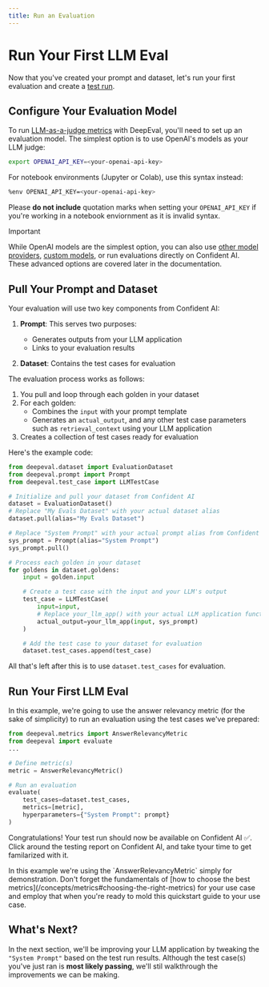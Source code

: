 ```yaml
---
title: Run an Evaluation
---
```



# Run Your First LLM Eval

Now that you've created your prompt and dataset, let's run your first evaluation and create a [test run](/concepts/test-runs).

## Configure Your Evaluation Model

To run [LLM-as-a-judge metrics](/concepts/metrics) with DeepEval, you'll need to set up an evaluation model. The simplest option is to use OpenAI's models as your LLM judge:

```bash
export OPENAI_API_KEY=<your-openai-api-key>
```

For notebook environments (Jupyter or Colab), use this syntax instead:

```bash
%env OPENAI_API_KEY=<your-openai-api-key>
```

Please **do not include** quotation marks when setting your `OPENAI_API_KEY` if you're working in a notebook enviornment as it is invalid syntax.

> [!IMPORTANT]
>
> While OpenAI models are the simplest option, you can also use [other model providers](https://docs.confident-ai.com/integrations/model-azure-openai), [custom models](https://docs.confident-ai.com/guides/guides-using-custom-llms), or run evaluations directly on Confident AI. These advanced options are covered later in the documentation.

## Pull Your Prompt and Dataset

Your evaluation will use two key components from Confident AI:

1. **Prompt**: This serves two purposes:

   - Generates outputs from your LLM application
   - Links to your evaluation results

2. **Dataset**: Contains the test cases for evaluation

The evaluation process works as follows:

1. You pull and loop through each golden in your dataset
2. For each golden:
   - Combines the `input` with your prompt template
   - Generates an `actual_output`, and any other test case parameters such as `retrieval_context` using your LLM application
3. Creates a collection of test cases ready for evaluation

Here's the example code:

```python showLineNumbers copy
from deepeval.dataset import EvaluationDataset
from deepeval.prompt import Prompt
from deepeval.test_case import LLMTestCase

# Initialize and pull your dataset from Confident AI
dataset = EvaluationDataset()
# Replace "My Evals Dataset" with your actual dataset alias
dataset.pull(alias="My Evals Dataset")

# Replace "System Prompt" with your actual prompt alias from Confident AI
sys_prompt = Prompt(alias="System Prompt")
sys_prompt.pull()

# Process each golden in your dataset
for goldens in dataset.goldens:
    input = golden.input

    # Create a test case with the input and your LLM's output
    test_case = LLMTestCase(
        input=input,
        # Replace your_llm_app() with your actual LLM application function
        actual_output=your_llm_app(input, sys_prompt)
    )

    # Add the test case to your dataset for evaluation
    dataset.test_cases.append(test_case)
```

All that's left after this is to use `dataset.test_cases` for evaluation.

## Run Your First LLM Eval

In this example, we're going to use the answer relevancy metric (for the sake of simplicity) to run an evaluation using the test cases we've prepared:

```python
from deepeval.metrics import AnswerRelevancyMetric
from deepeval import evaluate
...

# Define metric(s)
metric = AnswerRelevancyMetric()

# Run an evaluation
evaluate(
    test_cases=dataset.test_cases,
    metrics=[metric],
    hyperparameters={"System Prompt": prompt}
)
```

Congratulations! Your test run should now be available on Confident AI ✅. Click around the testing report on Confident AI, and take tyour time to get familarized with it.

<Callout type="warning">
  In this example we're using the `AnswerRelevancyMetric` simply for
  demonstration. Don't forget the fundamentals of [how to choose the best
  metrics](/concepts/metrics#choosing-the-right-metrics) for your use case and
  employ that when you're ready to mold this quickstart guide to your use case.
</Callout>

## What's Next?

In the next section, we'll be improving your LLM application by tweaking the `"System Prompt"` based on the test run results. Although the test case(s) you've just ran is **most likely passing**, we'll stil walkthrough the improvements we can be making.
